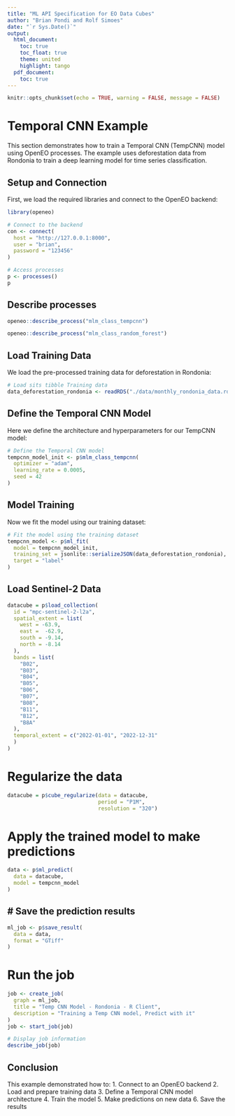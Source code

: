 ```yaml
---
title: "ML API Specification for EO Data Cubes"
author: "Brian Pondi and Rolf Simoes"
date: "`r Sys.Date()`"
output:
  html_document:
    toc: true
    toc_float: true
    theme: united
    highlight: tango
  pdf_document:
    toc: true
---
```


```r
knitr::opts_chunk$set(echo = TRUE, warning = FALSE, message = FALSE)
```

# Temporal CNN Example

This section demonstrates how to train a Temporal CNN (TempCNN) model using OpenEO processes. The example uses deforestation data from Rondonia to train a deep learning model for time series classification.

## Setup and Connection

First, we load the required libraries and connect to the OpenEO backend:

```r
library(openeo)

# Connect to the backend
con <- connect(
  host = "http://127.0.0.1:8000",
  user = "brian",
  password = "123456"
)

# Access processes
p <- processes()
p

```
## Describe processes
```r
openeo::describe_process("mlm_class_tempcnn")
```


```r
openeo::describe_process("mlm_class_random_forest")
```

## Load Training Data

We load the pre-processed training data for deforestation in Rondonia:

```r
# Load sits tibble Training data
data_deforestation_rondonia <- readRDS("./data/monthly_rondonia_data.rds")
```

## Define the Temporal CNN Model

Here we define the architecture and hyperparameters for our TempCNN model:

```r
# Define the Temporal CNN model
tempcnn_model_init <- p$mlm_class_tempcnn(
  optimizer = "adam",
  learning_rate = 0.0005,
  seed = 42
)
```

## Model Training

Now we fit the model using our training dataset:

```r
# Fit the model using the training dataset
tempcnn_model <- p$ml_fit(
  model = tempcnn_model_init,
  training_set = jsonlite::serializeJSON(data_deforestation_rondonia),
  target = "label"
)
```

## Load Sentinel-2 Data

```r
datacube = p$load_collection(
  id = "mpc-sentinel-2-l2a",
  spatial_extent = list(
    west = -63.9,
    east = 	-62.9,
    south = -9.14,
    north = -8.14
  ),
  bands = list(
    "B02",
    "B03",
    "B04",
    "B05",
    "B06",
    "B07",
    "B08",
    "B11",
    "B12",
    "B8A"
  ),
  temporal_extent = c("2022-01-01", "2022-12-31"
  )
)
```

# Regularize the data

```r
datacube = p$cube_regularize(data = datacube,
                             period = "P1M",
                             resolution = "320")

```

# Apply the trained model to make predictions


```r
data <- p$ml_predict(
  data = datacube,
  model = tempcnn_model
)
```

## # Save the prediction results

```r

ml_job <- p$save_result(
  data = data,
  format = "GTiff"
)
```
# Run the job
```r
job <- create_job(
  graph = ml_job,
  title = "Temp CNN Model - Rondonia - R Client",
  description = "Training a Temp CNN model, Predict with it"
)
job <- start_job(job)

# Display job information
describe_job(job)
```

## Conclusion

This example demonstrated how to:
1. Connect to an OpenEO backend
2. Load and prepare training data
3. Define a Temporal CNN model architecture
4. Train the model
5. Make predictions on new data
6. Save the results



